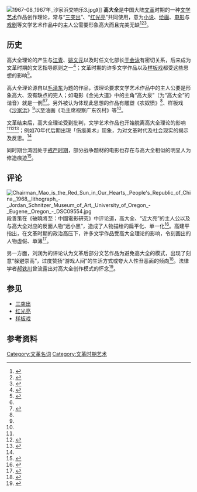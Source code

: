 [[File:1967-08_1967年_沙家浜交响乐3.jpg|thumb]]》]]
'''高大全'''是中国大陆[[文革|文革]]时期的一种[[文学|文学]][[艺术|艺术]]作品创作理论，常与“[[三突出|三突出]]”、“[[红光亮|红光亮]]”共同使用，意为[[小说|小说]]、[[绘画|绘画]]、[[电影|电影]]与[[戏剧|戏剧]]等文学艺术作品中的主人公需要形象高大而且完美无缺<ref name="李振杰白玉崑1987">{{cite book|author1=李振杰|author2=白玉崑|title=中国报刊新词语|url=https://books.google.com/books?id=o8kPAAAAYAAJ|year=1987|publisher=华语敎學出版社|isbn=978-0-8351-1884-2|page=59|access-date=2020-07-15|archive-date=2020-07-26|archive-url=https://web.archive.org/web/20200726113142/https://books.google.com/books?id=o8kPAAAAYAAJ|dead-url=no}}</ref><ref name="王淨2019">{{cite book|author=王淨|title=氣韻生動：中國油畫藝術及其寫意性研究|url=https://books.google.com/books?id=NgaqDwAAQBAJ&pg=PT56|date=1 May 2019|publisher=崧博出版|isbn=978-957-735-780-9|page=56|access-date=2020-07-15|archive-date=2020-08-09|archive-url=https://web.archive.org/web/20200809112348/https://books.google.com/books?id=NgaqDwAAQBAJ&pg=PT56|dead-url=no}}</ref><ref name="邹跃进2002">{{cite book|author=邹跃进|title=新中国美术史, 1949-2000|url=https://books.google.com/books?id=WgdpAAAAIAAJ|year=2002|publisher=湖南美术出版社|isbn=978-7-5356-1811-5|page=145|access-date=2020-07-15|archive-date=2020-07-22|archive-url=https://web.archive.org/web/20200722195305/https://books.google.com/books?id=WgdpAAAAIAAJ|dead-url=no}}</ref>。

==历史==
高大全理论的产生与[[江青|江青]]、[[姚文元|姚文元]]以及时任文化部长[[于会泳|于会泳]]有密切关系，后来成为文革时期的文艺指导原则之一<ref name="傅谨2002">{{cite book|author=傅谨|title=新中国戏剧史|url=https://books.google.com/books?id=z-98AAAAIAAJ|year=2002|publisher=湖南美术出版社|isbn=978-7-5356-1808-5|page=148}}</ref>；文革时期的许多文学作品以及[[样板戏|样板戏]]都受这些思想的影响<ref>{{cite book|title=20世纪中国文学通史|url=https://books.google.com/books?id=IExMAQAAIAAJ|year=2003|publisher=東方出版中心|isbn=978-7-80186-097-2|page=1|access-date=2020-07-15|archive-date=2020-08-09|archive-url=https://web.archive.org/web/20200809114129/https://books.google.com/books?id=IExMAQAAIAAJ|dead-url=no}}</ref>。

高大全理论源自以[[毛泽东|毛泽东]]为题的作品，该理论要求文学艺术作品中的主人公要是形象高大、没有缺点的完人；如电影《金光大道》中的主角“高大泉”（为“高大全”的谐音）就是一例<ref name="李振杰白玉崑1987"/><ref name=cnarts>{{cite web |author1=陈履生 |title=革命的时代 ——延安以来的主题创作研究 |url=http://www.cnarts.net/cweb/Exhibition/show/Revolution_1/wz14.asp |website=人民美术出版社 |accessdate=2020-07-15 |archive-date=2020-07-15 |archive-url=https://web.archive.org/web/20200715031114/http://www.cnarts.net/cweb/Exhibition/show/Revolution_1/wz14.asp |dead-url=no }}</ref>。另外被认为体现此思想的作品有雕塑《农奴愤》<ref name="邹跃进2002"/>、样板戏《[[沙家浜|沙家浜]]》<ref name=bai/>以至油画《毛主席视察广东农村》等<ref name=cnarts/>。

文革结束后，高大全理论受到批判，文学艺术作品也开始脱离高大全理论的影响<ref name="王淨2019"/><ref>{{cite book|title=华人文化世界|url=https://books.google.com/books?id=f88yAQAAIAAJ|year=2001|publisher=天津海外联谊会|page=51|access-date=2020-07-15|archive-date=2020-09-19|archive-url=https://web.archive.org/web/20200919073616/https://books.google.com/books?id=f88yAQAAIAAJ|dead-url=no}}</ref><ref name="戴敦邦2007">{{cite book|author=戴敦邦|title=画外之言|url=https://books.google.com/books?id=9ShLAQAAIAAJ|year=2007|publisher=上海书店出版社|isbn=978-7-80678-760-1}}</ref>；例如70年代后期出現「伤痕美术」现象，为对文革时代及社会现实的揭示及反思。<ref name="王淨2019"/>

同时期台湾因处于[[台湾戒严时期|戒严时期]]，部分战争题材的电影也存在与高大全相似的明显人为修造痕迹<ref name="启之2020">{{cite book|author=启之|title=文革电影（1966—1976）：一个制度与观念的历史（二）|url=https://books.google.com/books?id=5l_SDwAAQBAJ&pg=PA46|date=24 February 2020|publisher=Remembering Publishing, LLC|page=46|id=GGKEY:8A1Q4UTR3PK|access-date=2020-07-15|archive-date=2020-09-29|archive-url=https://web.archive.org/web/20200929045908/https://books.google.com/books?id=5l_SDwAAQBAJ&pg=PA46|dead-url=no}}</ref>。

==评论==
[[File:Chairman_Mao_is_the_Red_Sun_in_Our_Hearts,_People's_Republic_of_China,_1968,_lithograph_-_Jordan_Schnitzer_Museum_of_Art,_University_of_Oregon_-_Eugene,_Oregon_-_DSC09554.jpg|thumb]]
段善策在《破曉將至：中國電影研究》中评论道，高大全、“近大亮”的主人公以及与高大全对应的反面人物“远小黑”，造成了人物描绘的扁平化、单一化<ref>{{cite book|author=段善策|title=破曉將至: 中國電影研究（1977-1979）|url=https://books.google.com/books?id=M8qlDwAAQBAJ&pg=PA43|date=2019-08-01|publisher=獨立作家－新銳文創|isbn=978-957-8924-59-8|page=43|access-date=2020-07-15|archive-date=2020-07-22|archive-url=https://web.archive.org/web/20200722195301/https://books.google.com/books?id=M8qlDwAAQBAJ&pg=PA43|dead-url=no}}</ref>。高建平指出，在文革时期的政治高压下，许多文学作品受高大全理论的影响，令刻画出的人物虚假、单薄<ref name="高建平2014">{{cite book|author=高建平|title=中国中外文艺理论研究.2013|url=https://books.google.com/books?id=Qjl7DwAAQBAJ&pg=PT436|year=2014|publisher=|isbn=978-7-5161-4600-2|page=436|access-date=2020-07-15|archive-date=2020-08-10|archive-url=https://web.archive.org/web/20200810222615/https://books.google.com/books?id=Qjl7DwAAQBAJ&pg=PT436|dead-url=no}}</ref>。

另一方面，刘润为的评论认为文革后部分文艺作品为避免高大全的模式，出现了刻意“躲避崇高”，过度赞扬“游戏人间”的生活方式或夸大人性丑恶面的倾向<ref name="刘润为2008">{{cite book|author=刘润为|title=文艺批判|url=https://books.google.com/books?id=kXFMAQAAIAAJ|year=2008|publisher=安徽人民出版社|isbn=978-7-212-03328-6|page=54|access-date=2020-07-15|archive-date=2020-08-09|archive-url=https://web.archive.org/web/20200809113813/https://books.google.com/books?id=kXFMAQAAIAAJ|dead-url=no}}</ref>。法律学者[[郝铁川|郝铁川]]曾流露出对高大全创作模式的怀念<ref name=bai>{{cite book|title=中国年度文坛纪事|url=https://books.google.com/books?id=gfl3AAAAIAAJ|year=1999|publisher=漓江出版社|isbn=978-7-5407-2520-4|page=144|access-date=2020-07-15|archive-date=2020-08-09|archive-url=https://web.archive.org/web/20200809112345/https://books.google.com/books?id=gfl3AAAAIAAJ|dead-url=no}}</ref>。

==参见==
*[[三突出|三突出]]
*[[红光亮|红光亮]]
*[[样板戏|样板戏]]

==参考资料==
{{reflist|2}}
{{文革时期艺术}}

[[Category:文革名词|Category:文革名词]]
[[Category:文革时期艺术|Category:文革时期艺术]]